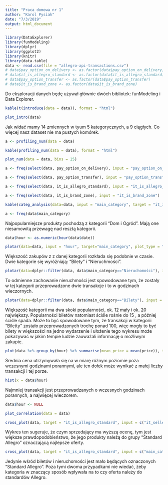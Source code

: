 ```yaml
---
title: "Praca domowa nr 1"
author: "Karol Pysiak"
date: "7/3/2019"
output: html_document
---
```


```r
library(DataExplorer)
library(funModeling)
library(dplyr)
library(ggplot2)
library(knitr)
library(data.table)
data <- read.csv(file = "allegro-api-transactions.csv")
# data$pay_option_on_delivery <- as.factor(data$pay_option_on_delivery)
# data$it_is_allegro_standard <- as.factor(data$it_is_allegro_standard)
# data$pay_option_transfer <- as.factor(data$pay_option_transfer)
# data$it_is_brand_zone <- as.factor(data$it_is_brand_zone)
```

Do eksploracji danych będę używał głównie dwóch bibliotek: funModeling i Data Explorer. 

```r
kable(t(introduce(data = data)), format = "html")
```

```r
plot_intro(data)
```

Jak widać mamy 14 zmiennych w tyum 5 kategorycznych, a 9 ciągłych. Co więcej nasz dataset nie ma pustych komórek.

```r
a <- profiling_num(data = data)
```

```r
kable(profiling_num(data = data), format = "html")
```



```r
plot_num(data = data, bins = 25)
```

```r
a <- freq(select(data, pay_option_on_delivery), input = "pay_option_on_delivery")
```

```r
a <- freq(select(data, pay_option_transfer), input = "pay_option_transfer")
```

```r
a <- freq(select(data, it_is_allegro_standard), input = "it_is_allegro_standard")
```

```r
a <- freq(select(data, it_is_brand_zone), input = "it_is_brand_zone")
```

```r
kable(categ_analysis(data=data, input = "main_category", target = "it_is_allegro_standard"), format = "html")
```

```r
a <- freq(data$main_category)
```

Najpopularniejsze produkty pochodzą z kategorii "Dom i Ogród". Mają one niesamowitą przewagę nad resztą kategorii.

```r
data$hour <- as.numeric(hour(data$date))
```

```r
plotar(data=data, input = "hour", target="main_category", plot_type = "histdens")
```

Większość zakupów z z danej kategorii rozkłada się podobnie w czasie. Dwie kategorie się wyróżniają: "Bilety" i "Nieruchmości".

```r
plotar(data=dplyr::filter(data, data$main_category=="Nieruchomości"), input = "hour", target="main_category", plot_type = "histdens")
```

To odmienne zachowanie nieruchmości jest spowodowane tym, że zostały w tej kategorii przeprowadzone dwie transakcje i to w godzinach wieczornych.

```r
plotar(data=dplyr::filter(data, data$main_category=="Bilety"), input = "hour", target="main_category", plot_type = "histdens")
```

Większość kategorii ma dwa skoki popularności, ok. 12 mały i ok. 20 największy. Popularności biletów natomiast ściśle rośnie do 15 , a później ściśle spada. Może to być spowodowane tym, że transakcji w kategorii "Biletty" zostało przeprowadzonych trochę ponad 100, więc mogły to być bilety w większości na jedno wydarzenie i ułożenie tego wykresu może pokazywać w jakim tempie ludzie zauważali informację o możliwym zakupie.

```r
plot(data %>% group_by(hour) %>% summarise(mean_price = mean(price)), type = "l")
```

Średnia cena utrzymywała się na w miarę różnym poziomie poza wczesnymi godzinami porannymi, ale ten dołek może wynikać z małej liczby transakcji i tej porze.

```r
hist(x = data$hour)
```

Najmniej transakcji jest przeprowadzanych o wczesnych godzinach porannych, a najwięcej wieczorem.

```r
data$hour <- NULL
```

```r
plot_correlation(data = data)
```



```r
cross_plot(data, target = "it_is_allegro_standard", input = c("it_seller_rating"))
```

Wykres ten sugeruje, że czym sprzedający ma wyższą ocenę, tym jest większe prawdopodobieństwo, że jego produkty należą do grupy "Standard Allegro" oznaczającą najlepsze oferty.

```r
cross_plot(data, target = "it_is_allegro_standard", input = c("main_category"))
```

Jedynie wśród biletów i nieruchomości jest mało będących oznaczonych "Standard Allegro". Poza tymi dwoma przypadkami nie wiedać, żeby kategoria w znaczący sposób wpływała na to czy oferta należy do standardów Allegro.